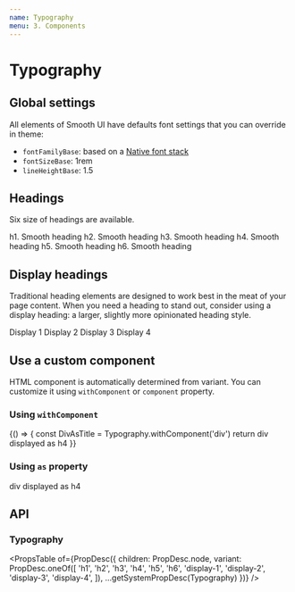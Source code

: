 ```yaml
---
name: Typography
menu: 3. Components
---
```



# Typography

## Global settings

All elements of Smooth UI have defaults font settings that you can override in theme:

- `fontFamilyBase`: based on a [Native font stack](https://www.smashingmagazine.com/2015/11/using-system-ui-fonts-practical-guide/)
- `fontSizeBase`: 1rem
- `lineHeightBase`: 1.5

## Headings

Six size of headings are available.

<Playground>
  <BlockList>
    <Typography variant="h1">h1. Smooth heading</Typography>
    <Typography variant="h2">h2. Smooth heading</Typography>
    <Typography variant="h3">h3. Smooth heading</Typography>
    <Typography variant="h4">h4. Smooth heading</Typography>
    <Typography variant="h5">h5. Smooth heading</Typography>
    <Typography variant="h6">h6. Smooth heading</Typography>
  </BlockList>
</Playground>

## Display headings

Traditional heading elements are designed to work best in the meat of your page content. When you need a heading to stand out, consider using a display heading: a larger, slightly more opinionated heading style.

<Playground>
  <BlockList>
    <Typography variant="display-1">Display 1</Typography>
    <Typography variant="display-2">Display 2</Typography>
    <Typography variant="display-3">Display 3</Typography>
    <Typography variant="display-4">Display 4</Typography>
  </BlockList>
</Playground>

## Use a custom component

HTML component is automatically determined from variant. You can customize it using `withComponent` or `component` property.

### Using `withComponent`

<Playground>
  {() => {
    const DivAsTitle = Typography.withComponent('div')
    return <DivAsTitle variant="h4">div displayed as h4</DivAsTitle>
  }}
</Playground>

### Using `as` property

<Playground>
  <Typography variant="h4" as="div">
    div displayed as h4
  </Typography>
</Playground>

## API

### Typography

<PropsTable
  of={PropDesc({
    children: PropDesc.node,
    variant: PropDesc.oneOf([
      'h1',
      'h2',
      'h3',
      'h4',
      'h5',
      'h6',
      'display-1',
      'display-2',
      'display-3',
      'display-4',
    ]),
    ...getSystemPropDesc(Typography)
  })}
/>
